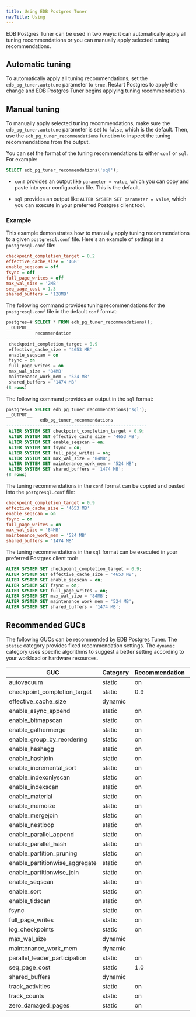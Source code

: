 ```yaml
---
title: Using EDB Postgres Tuner
navTitle: Using
---
```


EDB Postgres Tuner can be used in two ways: it can automatically apply all tuning recommendations or you can manually apply selected tuning recommendations. 

## Automatic tuning

To automatically apply all tuning recommendations, set the `edb_pg_tuner.autotune` parameter to `true`. Restart Postgres to apply the change and EDB Postgres Tuner begins applying tuning recommendations.  

## Manual tuning

To manually apply selected tuning recommendations, make sure the `edb_pg_tuner.autotune` parameter is set to `false`, which is the default. Then, use the `edb_pg_tuner_recommendations` function to inspect the tuning recommendations from the output. 

You can set the format of the tuning recommendations to either `conf` or `sql`. For example:

```sql
SELECT edb_pg_tuner_recommendations('sql');
```

- `conf` provides an output like `parameter = value`, which you can copy and paste into your configuration file. This is the default. 

- `sql` provides an output like `ALTER SYSTEM SET parameter = value`, which you can execute in your preferred Postgres client tool. 

### Example

This example demonstrates how to manually apply tuning recommendations to a given `postgresql.conf` file. Here's an example of settings in a `postgresql.conf` file:

```ini
checkpoint_completion_target = 0.2
effective_cache_size = '4GB'
enable_seqscan = off
fsync = off
full_page_writes = off
max_wal_size = '2MB'
seq_page_cost = 1.3
shared_buffers = '128MB'
```

The following command provides tuning recommendations for the `postgresql.conf` file in the default `conf` format:

```sql
postgres=# SELECT * FROM edb_pg_tuner_recommendations();
__OUTPUT__
           recommendation
------------------------------------
 checkpoint_completion_target = 0.9
 effective_cache_size = '4653 MB'
 enable_seqscan = on
 fsync = on
 full_page_writes = on
 max_wal_size = '84MB'
 maintenance_work_mem = '524 MB'
 shared_buffers = '1474 MB'
(8 rows)
```

The following command provides an output in the `sql` format:

```sql
postgres=# SELECT edb_pg_tuner_recommendations('sql');
__OUTPUT__
             edb_pg_tuner_recommendations
------------------------------------------------------
 ALTER SYSTEM SET checkpoint_completion_target = 0.9;
 ALTER SYSTEM SET effective_cache_size = '4653 MB';
 ALTER SYSTEM SET enable_seqscan = on;
 ALTER SYSTEM SET fsync = on;
 ALTER SYSTEM SET full_page_writes = on;
 ALTER SYSTEM SET max_wal_size = '84MB';
 ALTER SYSTEM SET maintenance_work_mem = '524 MB';
 ALTER SYSTEM SET shared_buffers = '1474 MB';
(8 rows)
```

The tuning recommendations in the `conf` format can be copied and pasted into the `postgresql.conf` file: 

```ini
checkpoint_completion_target = 0.9
effective_cache_size = '4653 MB'
enable_seqscan = on
fsync = on
full_page_writes = on
max_wal_size = '84MB'
maintenance_work_mem = '524 MB'
shared_buffers = '1474 MB'
```

The tuning recommendations in the `sql` format can be executed in your preferred Postgres client tool:

```sql
ALTER SYSTEM SET checkpoint_completion_target = 0.9;
ALTER SYSTEM SET effective_cache_size = '4653 MB';
ALTER SYSTEM SET enable_seqscan = on;
ALTER SYSTEM SET fsync = on;
ALTER SYSTEM SET full_page_writes = on;
ALTER SYSTEM SET max_wal_size = '84MB';
ALTER SYSTEM SET maintenance_work_mem = '524 MB';
ALTER SYSTEM SET shared_buffers = '1474 MB';
```

## Recommended GUCs

The following GUCs can be recommended by EDB Postgres Tuner. The `static` category provides fixed recommendation settings. The `dynamic` category uses specific algorithms to suggest a better setting according to your workload or hardware resources.

| GUC                            | Category | Recommendation | Version |
| ------------------------------ | -------- | -------------- | ------- |
| autovacuum                     | static   | on             |         |
| checkpoint_completion_target   | static   | 0.9            |         |
| effective_cache_size           | dynamic  |                |         |
| enable_async_append            | static   | on             |         |
| enable_bitmapscan              | static   | on             |         |
| enable_gathermerge             | static   | on             |         |
| enable_group_by_reordering     | static   | on             |         |
| enable_hashagg                 | static   | on             |         |
| enable_hashjoin                | static   | on             |         |
| enable_incremental_sort        | static   | on             | 13+     |
| enable_indexonlyscan           | static   | on             |         |
| enable_indexscan               | static   | on             |         |
| enable_material                | static   | on             |         |
| enable_memoize                 | static   | on             | 14+     |
| enable_mergejoin               | static   | on             |         |
| enable_nestloop                | static   | on             |         |
| enable_parallel_append         | static   | on             | 11+     |
| enable_parallel_hash           | static   | on             | 11+     |
| enable_partition_pruning       | static   | on             | 11+     |
| enable_partitionwise_aggregate | static   | on             |         |
| enable_partitionwise_join      | static   | on             |         |
| enable_seqscan                 | static   | on             |         |
| enable_sort                    | static   | on             |         |
| enable_tidscan                 | static   | on             |         |
| fsync                          | static   | on             |         |
| full_page_writes               | static   | on             |         |
| log_checkpoints                | static   | on             |         |
| max_wal_size                   | dynamic  |                |         |
| maintenance_work_mem           | dynamic  |                |         |
| parallel_leader_participation  | static   | on             |         |
| seq_page_cost                  | static   | 1.0            |         |
| shared_buffers                 | dynamic  |                |         |
| track_activities               | static   | on             |         |
| track_counts                   | static   | on             |         |
| zero_damaged_pages             | static   | on             |         |